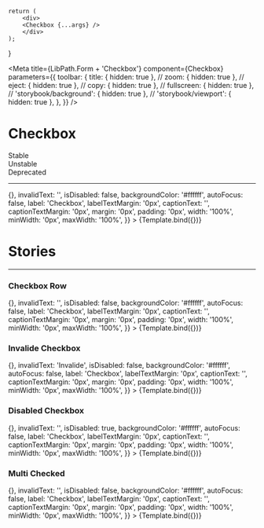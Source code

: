 
    return (
        <div>
        <Checkbox {...args} />
        </div>
    );
}

<Meta
  title={LibPath.Form + 'Checkbox'}
  component={Checkbox}
  parameters={{
    toolbar: {
      title: { hidden: true },
      // zoom: { hidden: true },
      // eject: { hidden: true },
      // copy: { hidden: true },
      // fullscreen: { hidden: true },
      // 'storybook/background': { hidden: true },
      // 'storybook/viewport': { hidden: true },
    },
  }}
/>

# Checkbox

<div
  style={{
    borderRadius: '999999px',
    display: 'inline-block',
    padding: '2px 8px',
    fontSize: '14px',
    lineHeight: '20px',
    fontWeight: '700',
    textAlign: 'center',
    letterSpacing: '0.25px',
    backgroundColor: '#138849',
    color: '#ffffff',
    marginBottom: '16px',
    marginRight: '3px',
  }}
>
  Stable
</div>

<div
  style={{
    borderRadius: '999999px',
    display: 'inline-block',
    padding: '2px 8px',
    fontSize: '14px',
    lineHeight: '20px',
    fontWeight: '700',
    textAlign: 'center',
    letterSpacing: '0.25px',
    backgroundColor: '#D2CB3F',
    color: '#ffffff',
    marginBottom: '16px',
    marginRight: '3px',
  }}
>
  Unstable
</div>

<div
  style={{
    borderRadius: '999999px',
    display: 'inline-block',
    padding: '2px 8px',
    fontSize: '14px',
    lineHeight: '20px',
    fontWeight: '700',
    textAlign: 'center',
    letterSpacing: '0.25px',
    backgroundColor: '#D23F47',
    color: '#ffffff',
    marginBottom: '16px',
    marginRight: '3px',
  }}
>
  Deprecated
</div>

<hr />

<Preview withToolbar>
  <Story
    name="Checkbox"
    args={{
      direction: 'column',
      options: ['Checkbox Option One', 'Checkbox Option Two', 'Checkbox Option Three'],
      value: [0],
      onChange: () => {},
      invalidText: '',
      isDisabled: false,
      backgroundColor: '#ffffff',
      autoFocus: false,
      label: 'Checkbox',
      labelTextMargin: '0px',
      captionText: '',
      captionTextMargin: '0px',
      margin: '0px',
      padding: '0px',
      width: '100%',
      minWidth: '0px',
      maxWidth: '100%',
    }}
  >
    {Template.bind({})}
  </Story>
</Preview>

<br />

<Props story="Checkbox" />

# Stories

<hr />

### Checkbox Row

<Canvas withToolbar>
  <Story
    name="Checkbox Row"
    args={{
      direction: 'row',
      options: ['Checkbox Option One', 'Checkbox Option Two', 'Checkbox Option Three'],
      value: [2],
      onChange: () => {},
      invalidText: '',
      isDisabled: false,
      backgroundColor: '#ffffff',
      autoFocus: false,
      label: 'Checkbox',
      labelTextMargin: '0px',
      captionText: '',
      captionTextMargin: '0px',
      margin: '0px',
      padding: '0px',
      width: '100%',
      minWidth: '0px',
      maxWidth: '100%',
    }}
  >
    {Template.bind({})}
  </Story>
</Canvas>


### Invalide Checkbox

<Canvas withToolbar>
  <Story
    name="Invalid Checkbox"
    args={{
      direction: 'column',
      options: ['Checkbox Option One', 'Checkbox Option Two', 'Checkbox Option Three'],
      value: [],
      onChange: () => {},
      invalidText: 'Invalide',
      isDisabled: false,
      backgroundColor: '#ffffff',
      autoFocus: false,
      label: 'Checkbox',
      labelTextMargin: '0px',
      captionText: '',
      captionTextMargin: '0px',
      margin: '0px',
      padding: '0px',
      width: '100%',
      minWidth: '0px',
      maxWidth: '100%',
    }}
  >
    {Template.bind({})}
  </Story>
</Canvas>



### Disabled Checkbox

<Canvas withToolbar>
  <Story
    name="Disabled Checkbox"
    args={{
      direction: 'column',
      options: ['Checkbox Option One', 'Checkbox Option Two', 'Checkbox Option Three'],
      value: [],
      onChange: () => {},
      invalidText: '',
      isDisabled: true,
      backgroundColor: '#ffffff',
      autoFocus: false,
      label: 'Checkbox',
      labelTextMargin: '0px',
      captionText: '',
      captionTextMargin: '0px',
      margin: '0px',
      padding: '0px',
      width: '100%',
      minWidth: '0px',
      maxWidth: '100%',
    }}
  >
    {Template.bind({})}
  </Story>
</Canvas>


### Multi Checked

<Canvas withToolbar>
  <Story
    name="Multi Checked"
    args={{
      direction: 'column',
      options: ['Checkbox Option One', 'Checkbox Option Two', 'Checkbox Option Three'],
      value: [0,1,2],
      onChange: () => {},
      invalidText: '',
      isDisabled: false,
      backgroundColor: '#ffffff',
      autoFocus: false,
      label: 'Checkbox',
      labelTextMargin: '0px',
      captionText: '',
      captionTextMargin: '0px',
      margin: '0px',
      padding: '0px',
      width: '100%',
      minWidth: '0px',
      maxWidth: '100%',
    }}
  >
    {Template.bind({})}
  </Story>
</Canvas>
